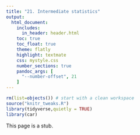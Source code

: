 ```yaml
---
title: "21. Intermediate statistics"
output:
  html_document:
    includes:
      in_header: header.html    
    toc: true
    toc_float: true
    theme: flatly
    highlight: textmate
    css: mystyle.css
    number_sections: true
    pandoc_args: [
      "--number-offset", 21
    ]
---
```


```r
rm(list=objects()) # start with a clean workspace
source("knitr_tweaks.R")
library(tidyverse,quietly = TRUE)
library(car)
```

This page is a stub.